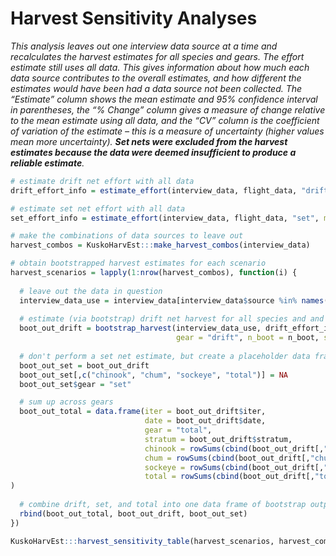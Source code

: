 
# Harvest Sensitivity Analyses {-}

::: {.small data-latex=""}
_This analysis leaves out one interview data source at a time and recalculates the harvest estimates for all species and gears. The effort estimate still uses all data. This gives information about how much each data source contributes to the overall estimates, and how different the estimates would have been had a data source not been collected. The "Estimate" column shows the mean estimate and 95% confidence interval in parentheses, the "% Change" column gives a measure of change relative to the mean estimate using all data, and the "CV" column is the coefficient of variation of the estimate -- this is a measure of uncertainty (higher values mean more uncertainty). **Set nets were excluded from the harvest estimates because the data were deemed insufficient to produce a reliable estimate**._
:::

```r
# estimate drift net effort with all data
drift_effort_info = estimate_effort(interview_data, flight_data, "drift", method = "dbl_exp")

# estimate set net effort with all data
set_effort_info = estimate_effort(interview_data, flight_data, "set", method = "max_per_stratum")

# make the combinations of data sources to leave out
harvest_combos = KuskoHarvEst:::make_harvest_combos(interview_data)

# obtain bootstrapped harvest estimates for each scenario
harvest_scenarios = lapply(1:nrow(harvest_combos), function(i) {
  
  # leave out the data in question
  interview_data_use = interview_data[interview_data$source %in% names(harvest_combos)[which(unlist(harvest_combos[i,]))],]
  
  # estimate (via bootstrap) drift net harvest for all species and and strata
  boot_out_drift = bootstrap_harvest(interview_data_use, drift_effort_info,
                                     gear = "drift", n_boot = n_boot, stratify_interviews = TRUE)
  
  # don't perform a set net estimate, but create a placeholder data frame
  boot_out_set = boot_out_drift
  boot_out_set[,c("chinook", "chum", "sockeye", "total")] = NA
  boot_out_set$gear = "set"

  # sum up across gears
  boot_out_total = data.frame(iter = boot_out_drift$iter, 
                              date = boot_out_drift$date,
                              gear = "total", 
                              stratum = boot_out_drift$stratum,
                              chinook = rowSums(cbind(boot_out_drift[,"chinook"], boot_out_set[,"chinook"]), na.rm = TRUE),
                              chum = rowSums(cbind(boot_out_drift[,"chum"], boot_out_set[,"chum"]), na.rm = TRUE),
                              sockeye = rowSums(cbind(boot_out_drift[,"sockeye"], boot_out_set[,"sockeye"]), na.rm = TRUE),
                              total = rowSums(cbind(boot_out_drift[,"total"], boot_out_set[,"total"]), na.rm = TRUE)
)
  
  # combine drift, set, and total into one data frame of bootstrap output
  rbind(boot_out_total, boot_out_drift, boot_out_set)
})

KuskoHarvEst:::harvest_sensitivity_table(harvest_scenarios, harvest_combos)
```
